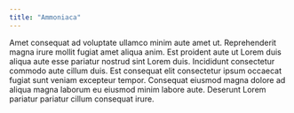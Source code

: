 ```yaml
---
title: "Ammoniaca"
---
```


Amet consequat ad voluptate ullamco minim aute amet ut. Reprehenderit magna irure mollit fugiat amet aliqua anim. Est proident aute ut Lorem duis aliqua aute esse pariatur nostrud sint Lorem duis. Incididunt consectetur commodo aute cillum duis. Est consequat elit consectetur ipsum occaecat fugiat sunt veniam excepteur tempor. Consequat eiusmod magna dolore ad aliqua magna laborum eu eiusmod minim labore aute. Deserunt Lorem pariatur pariatur cillum consequat irure.
